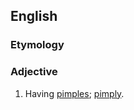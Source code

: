 ==English==

===Etymology===
{{suffix|en|pimple|ed}}

===Adjective===
{{en-adj}}

# Having [[pimple]]s; [[pimply]].